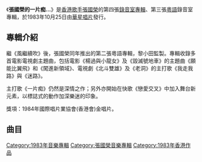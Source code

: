{{Infobox album <!-- See Wikipedia:WikiProject_Albums -->
| name       = 張國榮的一片痴…
| type       = [[專輯|專輯]]
| artist     = [[張國榮|張國榮]]
| cover      = Leslie 1983.jpg
| released   = 1983年10月25日
| recorded   = 1983年
| genre      = [[粵語流行音樂|粵語流行音樂]]
| label      = [[華星唱片|華星唱片]]
| language   = [[粵語|粵語]]
| producer   = [[黎小田|黎田英]]
| prev_title = [[風繼續吹|風繼續吹]]
| prev_year  = 1983
| next_title = [[Leslie_(張國榮專輯)|Leslie]]
| next_year  = 1984
}}
《'''張國榮的一片痴…'''》是[[香港|香港]][[歌手|歌手]][[張國榮|張國榮]]的第四張[[錄音室專輯|錄音室專輯]]、第三張[[粵語|粵語]]錄音室專輯，於1983年10月25日由[[華星唱片|華星唱片]]發行。

== 專輯介紹 ==
繼《風繼續吹》後，張國榮同年推出的第二張粵語專輯，黎小田監製。專輯收錄多首電影電視劇主題曲，包括電影《楊過與小龍女》及《毀滅號地車》的主題曲《願能比翼飛》和《闖進新領域》、電視劇《北斗雙雄》及《老洞》的主打歌《我走我路》與《迷路》。

主打歌《一片痴》仍然是深情之作；另外亦開始在快歌《戀愛交叉》中加入舞台新元素，以標誌式的動作加深樂迷的印象。

獎項：1984年國際唱片業協會(香港會)金唱片。

== 曲目 ==
{{Track listing
| collapsed    = 
| headline     = 
| font_size    = 
| total_length = 
| all_writing  = 
| all_music    = 
| all_lyrics   = 
| all_arranger = 
| all_producer = [[黎小田|黎田英]]
| all_note     = 

| title1       = 一片痴
| note1        = 
| longnote1    = 
| lyrics1      = [[鄭國江|鄭國江]]
| music1       = [[黎小田|黎田英]]
| arranger1    = [[黎小田|黎田英]]
| producer1    = 
| extra1       = 
| length1      = 

| title2       = 我走我路
| note2        = 電視劇《[[北斗雙雄|北斗雙雄]]》主題曲
| longnote2    = 
| lyrics2      = 鄧偉雄
| music2       = [[黎小田|黎田英]]
| arranger2    = [[黎小田|黎田英]]
| producer2    = 
| extra2       = 
| length2      = 

| title3       = 愛情路裡
| note3        = 
| longnote3    = 
| lyrics3      = {{hlist|[[何重立|何重立]]|何重恩}}
| music3       = [[趙文海_(音樂人)|趙文海]]
| arranger3    = [[趙文海_(音樂人)|趙文海]]
| producer3    = 
| extra3       = 
| length3      = 

| title4       = 願能比翼飛
| note4        = 鄧志玉合唱；電影《楊過與小龍女》主題曲
| longnote4    = 
| lyrics4      = [[鄭國江|鄭國江]]
| music4       = [[黎小田|黎田英]]
| arranger4    = [[黎小田|黎田英]]
| producer4    = 
| extra4       = 
| length4      = 

| title5       = 燕子的故事
| note5        = 
| longnote5    = 
| lyrics5      = [[林敏驄|林敏驄]]
| music5       = [[林敏怡|林敏怡]]
| arranger5    = [[林敏怡|林敏怡]]
| producer5    = 
| extra5       = 
| length5      = 

| title6       = 情自困
| note6        = 
| longnote6    = 
| lyrics6      = [[張國榮|張國榮]]
| music6       = [[徐日勤|徐日勤]]
| arranger6    = [[徐日勤|徐日勤]]
| producer6    = 
| extra6       = 
| length6      = 

| title7       = 戀愛交叉
| note7        = 
| longnote7    = 改編自[[鄉廣美|鄉廣美]]的《How many いい顔》
| lyrics7      = [[林敏驄|林敏驄]]
| music7       = 網倉一也
| arranger7    = [[徐日勤|徐日勤]]
| producer7    = 
| extra7       = 
| length7      = 

| title8       = 妳的一切
| note8        = 
| longnote8    = 改編自濱田省吾的《君が人生の時…》
| lyrics8      = [[林敏驄|林敏驄]]
| music8       = 濱田省吾
| arranger8    = [[徐日勤|徐日勤]]
| producer8    = 
| extra8       = 
| length8      = 

| title9       = 闖進新領域
| note9        = 電影《[[毀滅號地車|毀滅號地車]]》主題曲
| longnote9    = 
| lyrics9      = [[鄭國江|鄭國江]]
| music9       = [[黎小田|黎田英]]
| arranger9    = [[黎小田|黎田英]]
| producer9    = 
| extra9       = 
| length9      = 

| title10      = 盡情地愛
| note10       = 
| longnote10   = 
| lyrics10     = [[鄭國江|鄭國江]]
| music10      = Mitsuo Hagita
| arranger10   = 許錫雄
| producer10   = 
| extra10      = 
| length10     = 

| title11      = 無膽入情關
| note11       = 
| longnote11   = 改編自[[周聰|周聰]]、[[梁靜|梁靜]]的《一枝竹仔》
| lyrics11     = [[鄭國江|鄭國江]]
| music11      = 周聰
| arranger11   = [[趙文海_(音樂人)|趙文海]]
| producer11   = 
| extra11      = 
| length11     = 

| title12      = 迷路
| note12       = 電視劇《[[老洞|老洞]]》主題曲
| longnote12   = 
| lyrics12     = [[鄭國江|鄭國江]]
| music12      = [[黎小田|黎田英]]
| arranger12   = [[黎小田|黎田英]]
| producer12   = 
| extra12      = 
| length12     = 
}}
<!--
== 參考文獻 ==
<div class="references-small">
<references />
</div>
-->
{{張國榮}}

[[Category:1983年音樂專輯|Category:1983年音樂專輯]]
[[Category:張國榮音樂專輯|Category:張國榮音樂專輯]]
[[Category:1983年香港作品|Category:1983年香港作品]]